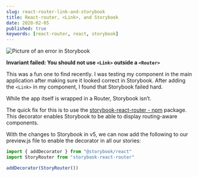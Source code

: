 ```yaml
---
slug: react-router-link-and-storybook
title: React-router, <Link>, and Storybook
date: 2020-02-05
published: true
keywords: [react-router, react, storybook]
---
```


![Picture of an error in Storybook](./images/storybook-link-error.png)

**Invariant failed: You should not use `<Link>` outside a `<Router>`**

This was a fun one to find recently. I was testing my component in the main
application after making sure it looked correct in Storybook. After adding the
`<Link>` in my component, I found that Storybook failed hard.

While the app itself is wrapped in a Router, Storybook isn’t.

The quick fix for this is to use the
[storybook-react-router - npm](https://www.npmjs.com/package/storybook-react-router)
package. This decorator enables Storybook to be able to display routing-aware
components.

With the changes to Storybook in v5, we can now add the following to our
preview.js file to enable the decorator in all our stories:

```js
import { addDecorator } from "@storybook/react"
import StoryRouter from "storybook-react-router"

addDecorator(StoryRouter())
```
